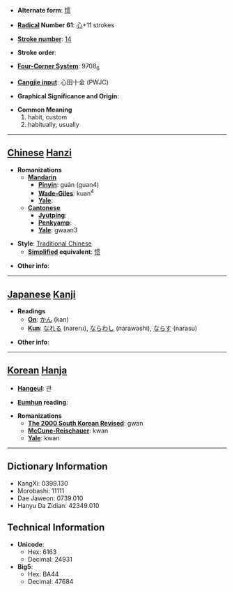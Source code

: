 * '''Alternate form''': [[惯]]

* '''[[Wiktionary:Chinese radical index| Radical]] Number 61''': [[Wiktionary:Chinese radical index 心|心]]+11 strokes

* '''[[Wiktionary:Chinese total strokes index|Stroke number]]''': [[Wiktionary:Chinese total strokes index 14|14]]

* '''Stroke order''': 

* '''[[Wiktionary:Chinese four corner index|Four-Corner System]]''': 9708<sub>6</sub>

* '''[[Wiktionary:Chinese Cangjie index|Cangjie input]]''': 心田十金 (PWJC)

* '''Graphical Significance and Origin''': 

* '''Common Meaning'''
*#habit, custom
*# habitually, usually


----

== [[Chinese]] [[Hanzi]] ==

* '''Romanizations'''
** '''[[Mandarin]]'''
*** '''[[Pinyin]]''': guàn (guan4)
*** '''[[Wade-Giles]]''': kuan<sup>4</sup>
*** '''[[Yale]]''': 
** '''[[Cantonese]]'''
*** '''[[Jyutping]]''':
*** '''[[Penkyamp]]''': 
*** '''[[Yale]]''': gwaan3

* '''Style''': [[Traditional Chinese]] 
** '''[[Simplified Chinese|Simplified]] equivalent''': [[惯]]

* '''Other info''': 

----

== [[Japanese]] [[Kanji]] ==

* '''Readings'''
** '''[[On]]''': [[かん]] (kan)
** '''[[Kun]]''': [[なれる]] (nareru), [[ならわし]] (narawashi), [[ならす]] (narasu)

* '''Other info''':  

----

== [[Korean]] [[Hanja]] ==

* '''[[Hangeul]]''': 관

* '''[[Eumhun]] reading''': 

* '''Romanizations'''
** '''[[The 2000 South Korean Revised Romanization|The 2000 South Korean Revised]]''': gwan
** '''[[McCune-Reischauer]]''': kwan
** '''[[Yale]]''': kwan

----

== Dictionary Information ==

* KangXi: 0399.130
* Morobashi: 11111
* Dae Jaweon: 0739.010
* Hanyu Da Zidian: 42349.010

== Technical Information ==

* '''Unicode''':
** Hex: 6163
** Decimal: 24931
* '''Big5''':
** Hex: BA44
** Decimal: 47684